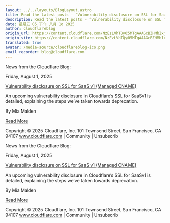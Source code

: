 ```yaml
---
layout: ../../layouts/BlogLayout.astro
title: Read the latest posts - ”Vulnerability disclosure on SSL for SaaS v1 (Managed CNAME)”
description: Read the latest posts - ”Vulnerability disclosure on SSL for SaaS v1 (Managed CNAME)”
date: 星期五 05 下午 八月 1o 2025
author: cloudflareblog
origin_url: https://content.cloudflare.com/NzEzLVhTQy05MTgAAAGcBZHMbIxj3BlsmqB6skNXNqAKAc4GI3sbfc-ishXVg_a-pUJJcmIMLQeCsgtkvWzuY90RT3U=
origin_site: https://content.cloudflare.com/NzEzLVhTQy05MTgAAAGcBZHMbIxj3BlsmqB6skNXNqAKAc4GI3sbfc-ishXVg_a-pUJJcmIMLQeCsgtkvWzuY90RT3U=
translated: true
avatar: /media-source/cloudflareblog-ico.png
email_recorder: blog@cloudflare.com
---
```



<Reference client:only="react" title="Read the latest posts - ”Vulnerability disclosure on SSL for SaaS v1 (Managed CNAME)”" url="https://content.cloudflare.com/NzEzLVhTQy05MTgAAAGcBZHMbIxj3BlsmqB6skNXNqAKAc4GI3sbfc-ishXVg_a-pUJJcmIMLQeCsgtkvWzuY90RT3U=" />

<Detail client:only="react">
	News from the Cloudflare Blog:

Friday, August 1, 2025

[Vulnerability disclosure on SSL for SaaS v1 (Managed CNAME)](https://content.cloudflare.com/NzEzLVhTQy05MTgAAAGcBZHMbIxj3BlsmqB6skNXNqAKAc4GI3sbfc-ishXVg_a-pUJJcmIMLQeCsgtkvWzuY90RT3U=)

An upcoming vulnerability disclosure in Cloudflare’s SSL for SaaSv1 is detailed, explaining the steps we’ve taken towards deprecation.

By Mia Malden

[Read More](https://content.cloudflare.com/NzEzLVhTQy05MTgAAAGcBZHMbIxj3BlsmqB6skNXNqAKAc4GI3sbfc-ishXVg_a-pUJJcmIMLQeCsgtkvWzuY90RT3U=)

Copyright © 2025 Cloudflare, Inc. 101 Townsend Street, San Francisco, CA 94107 www.cloudflare.com | Community | Unsubscrib
</Detail>

News from the Cloudflare Blog:

Friday, August 1, 2025

[Vulnerability disclosure on SSL for SaaS v1 (Managed CNAME)](https://content.cloudflare.com/NzEzLVhTQy05MTgAAAGcBZHMbIxj3BlsmqB6skNXNqAKAc4GI3sbfc-ishXVg_a-pUJJcmIMLQeCsgtkvWzuY90RT3U=)

An upcoming vulnerability disclosure in Cloudflare’s SSL for SaaSv1 is detailed, explaining the steps we’ve taken towards deprecation.

By Mia Malden

[Read More](https://content.cloudflare.com/NzEzLVhTQy05MTgAAAGcBZHMbIxj3BlsmqB6skNXNqAKAc4GI3sbfc-ishXVg_a-pUJJcmIMLQeCsgtkvWzuY90RT3U=)

Copyright © 2025 Cloudflare, Inc. 101 Townsend Street, San Francisco, CA 94107 www.cloudflare.com | Community | Unsubscrib


